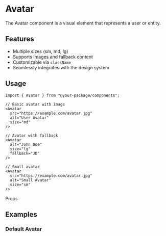 
<Meta of={AvatarStories} />

# Avatar

The Avatar component is a visual element that represents a user or entity.

## Features

- Multiple sizes (sm, md, lg)
- Supports images and fallback content
- Customizable via `className`
- Seamlessly integrates with the design system

## Usage

```tsx
import { Avatar } from "@your-package/components";

// Basic avatar with image
<Avatar
  src="https://example.com/avatar.jpg"
  alt="User Avatar"
  size="md"
/>

// Avatar with fallback
<Avatar
  alt="John Doe"
  size="lg"
  fallback="JD"
/>

// Small avatar
<Avatar
  src="https://example.com/avatar.jpg"
  alt="Small Avatar"
  size="sm"
/>
```

Props

<Controls />

## Examples

### Default Avatar

<Story of={AvatarStories.Default} />
